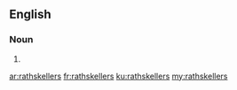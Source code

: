 ==English==

===Noun===
{{head|en|plural}}

# {{plural of|rathskeller|lang=en|nocat=1}}

[[ar:rathskellers]]
[[fr:rathskellers]]
[[ku:rathskellers]]
[[my:rathskellers]]